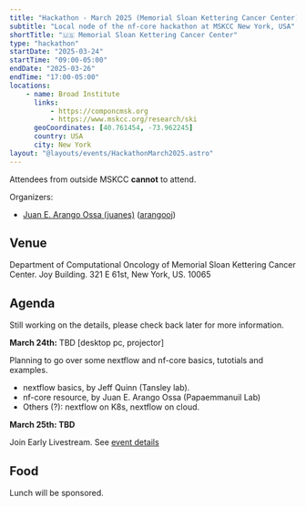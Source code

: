 ```yaml
---
title: "Hackathon - March 2025 (Memorial Sloan Kettering Cancer Center)"
subtitle: "Local node of the nf-core hackathon at MSKCC New York, USA"
shortTitle: "🇺🇸 Memorial Sloan Kettering Cancer Center"
type: "hackathon"
startDate: "2025-03-24"
startTime: "09:00-05:00"
endDate: "2025-03-26"
endTime: "17:00-05:00"
locations:
    - name: Broad Institute
      links:
          - https://componcmsk.org
          - https://www.mskcc.org/research/ski
      geoCoordinates: [40.761454, -73.962245]
      country: USA
      city: New York
layout: "@layouts/events/HackathonMarch2025.astro"
---
```


Attendees from outside MSKCC **cannot** to attend.

Organizers:

- [<i class="fab fa-slack"></i> Juan E. Arango Ossa (juanes)](https://nfcore.slack.com/team/U080Q2XQ30E) ([arangooj](mailto:arangooj@mskcc.org))

## Venue

Department of Computational Oncology of Memorial Sloan Kettering Cancer Center.
Joy Building. 321 E 61st, New York, US. 10065

## Agenda 

Still working on the details, please check back later for more information.

**March 24th:** TBD [desktop pc, projector]

Planning to go over some nextflow and nf-core basics, tutotials and examples.

- nextflow basics, by Jeff Quinn (Tansley lab).
- nf-core resource, by Juan E. Arango Ossa (Papaemmanuil Lab)
- Others (?): nextflow on K8s, nextflow on cloud.

**March 25th: TBD**

Join Early Livestream. See [event details](https://nf-co.re/events/2025/hackathon-march-2025#in-person-local-sites)

## Food

Lunch will be sponsored.